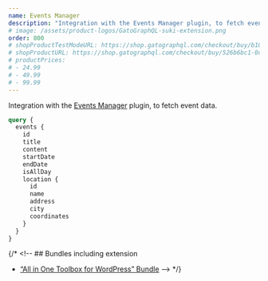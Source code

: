 ```yaml
---
name: Events Manager
description: "Integration with the Events Manager plugin, to fetch event data."
# image: /assets/product-logos/GatoGraphQL-suki-extension.png
order: 800
# shopProductTestModeURL: https://shop.gatographql.com/checkout/buy/b103557f-48eb-4017-8b9c-4460493e8a20
# shopProductURL: https://shop.gatographql.com/checkout/buy/526b6bc1-0c17-479a-a7b6-285ed20eb148
# productPrices:
# - 24.99
# - 49.99
# - 99.99
---
```


Integration with the <a href="https://wordpress.org/plugins/events-manager/" target="_blank">Events Manager</a> plugin, to fetch event data.

```graphql
query {
  events {
    id
    title
    content
    startDate
    endDate
    isAllDay
    location {
      id
      name
      address
      city
      coordinates
    }
  }
}
```

{/* <!-- ## Bundles including extension

- [“All in One Toolbox for WordPress” Bundle](/bundles/all-in-one-toolbox-for-wordpress) --> */}
